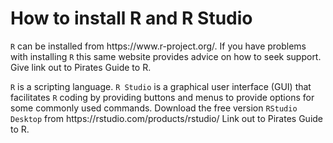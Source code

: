 # How to install R and R Studio

`R` can be installed from https://www.r-project.org/. If you have problems with installing `R` this same website provides advice on how to seek support. Give link out to Pirates Guide to R.

`R` is a scripting language. `R Studio` is a graphical user interface (GUI) that facilitates `R` coding by providing buttons and menus to provide options for some commonly used commands. Download the free version `RStudio Desktop` from https://rstudio.com/products/rstudio/ Link out to Pirates Guide to R.
